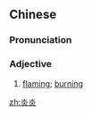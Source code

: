 ==Chinese==
{{zh-forms}}

===Pronunciation===
{{zh-pron
|m=yányán
|c=jim4 jim4
|mn=iām-iām
|cat=a
}}

===Adjective===
{{zh-adj}}

# {{lb|zh|literary}} [[flaming]]; [[burning]]

[[zh:炎炎]]